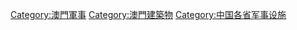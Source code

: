 {{Catnav|頁面分類|人类社会|社会科学|军事学|军事设施}}
{{Catnav|頁面分類|人类社会|文化|军事学|军事设施}}
{{Catnav|頁面分類|人类社会|安全|安全屏障|军事设施}}

[[Category:澳門軍事|Category:澳門軍事]]
[[Category:澳門建築物|Category:澳門建築物]]
[[Category:中国各省军事设施|Category:中国各省军事设施]]